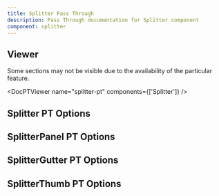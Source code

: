```yaml
---
title: Splitter Pass Through
description: Pass Through documentation for Splitter component
component: splitter
---
```


## Viewer

Some sections may not be visible due to the availability of the particular feature.

<DocPTViewer name="splitter-pt" components={['Splitter']} />

## Splitter PT Options

<DocTable name="Splitter" category="pt" />

## SplitterPanel PT Options

<DocTable name="SplitterPanel" category="pt" />

## SplitterGutter PT Options

<DocTable name="SplitterGutter" category="pt" />

## SplitterThumb PT Options

<DocTable name="SplitterThumb" category="pt" />
